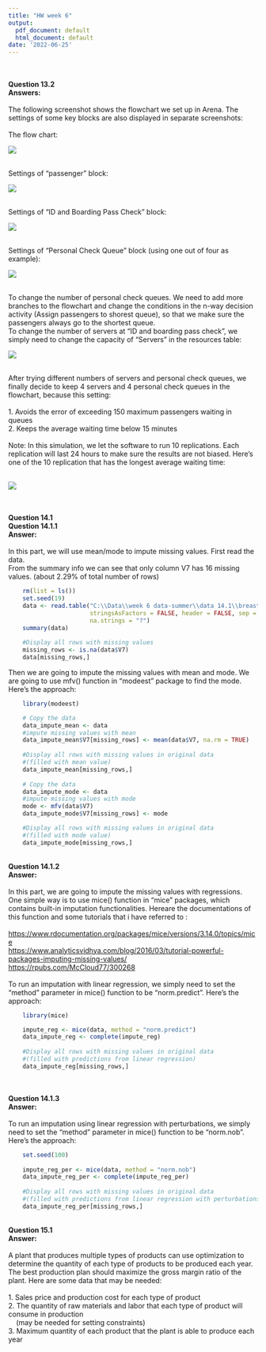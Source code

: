 ```yaml
---
title: "HW week 6"
output:
  pdf_document: default
  html_document: default
date: '2022-06-25'
---
```


| 
| 
| **Question 13.2**
| **Answers:**
| 
| The following screenshot shows the flowchart we set up in Arena. The settings of some key blocks are also displayed in separate screenshots:
| 
| The flow chart:
| 

![](images/paste-42FAD1EF.png)

| 
| Settings of "passenger" block:
| 

![](images/paste-23FA5C63.png)

| 
| Settings of "ID and Boarding Pass Check" block:
| 

![](images/paste-6F0612D0.png)

| 
| Settings of "Personal Check Queue" block (using one out of four as example):
| 

![](images/paste-0FD1F4FA.png)

| 
| To change the number of personal check queues. We need to add more branches to the flowchart and change the conditions in the n-way decision activity (Assign passengers to shorest queue), so that we make sure the passengers always go to the shortest queue.
| To change the number of servers at "ID and boarding pass check", we simply need to change the capacity of "Servers" in the resources table:
| 

![](images/paste-739A48AD.png)

| 
| After trying different numbers of servers and personal check queues, we finally decide to keep 4 servers and 4 personal check queues in the flowchart, because this setting:
| 
| 1. Avoids the error of exceeding 150 maximum passengers waiting in queues
| 2. Keeps the average waiting time below 15 minutes
| 

| 
| Note: In this simulation, we let the software to run 10 replications. Each replication will last 24 hours to make sure the results are not biased. Here's one of the 10 replication that has the longest average waiting time:
| 
| 

| 

![](images/paste-C3ECB050.png)

| 
| 
| **Question 14.1**
| **Question 14.1.1**
| **Answer:**
| 
| In this part, we will use mean/mode to impute missing values. First read the data.
| From the summary info we can see that only column V7 has 16 missing values. (about 2.29% of total number of rows)

```r
    rm(list = ls())
    set.seed(19)
    data <- read.table("C:\\Data\\week 6 data-summer\\data 14.1\\breast-cancer-wisconsin.data.txt", 
                       stringsAsFactors = FALSE, header = FALSE, sep = ",",
                       na.strings = "?")
    summary(data)
    
    #Display all rows with missing values
    missing_rows <- is.na(data$V7)
    data[missing_rows,]
```

| Then we are going to impute the missing values with mean and mode. We are going to use mfv() function in "modeest" package to find the mode. Here's the approach:

```r
    library(modeest)
```

```r
    # Copy the data
    data_impute_mean <- data
    #impute missing values with mean
    data_impute_mean$V7[missing_rows] <- mean(data$V7, na.rm = TRUE)  
    
    #Display all rows with missing values in original data 
    #(filled with mean value)
    data_impute_mean[missing_rows,]
    
    # Copy the data
    data_impute_mode <- data
    #impute missing values with mode
    mode <- mfv(data$V7)
    data_impute_mode$V7[missing_rows] <- mode

    #Display all rows with missing values in original data 
    #(filled with mode value)
    data_impute_mode[missing_rows,]
```

| 
| **Question 14.1.2**
| **Answer:**
| 
| In this part, we are going to impute the missing values with regressions.
| One simple way is to use mice() function in "mice" packages, which contains built-in imputation functionalities. Hereare the documentations of this function and some tutorials that i have referred to :
| 
| <https://www.rdocumentation.org/packages/mice/versions/3.14.0/topics/mice>
| <https://www.analyticsvidhya.com/blog/2016/03/tutorial-powerful-packages-imputing-missing-values/>
| <https://rpubs.com/McCloud77/300268>
| 
| To run an imputation with linear regression, we simply need to set the "method" parameter in mice() function to be "norm.predict". Here's the approach:

```r
    library(mice)
```

```r
    impute_reg <- mice(data, method = "norm.predict")
    data_impute_reg <- complete(impute_reg)
    
    #Display all rows with missing values in original data 
    #(filled with predictions from linear regression)
    data_impute_reg[missing_rows,]
```

| 
| 
| **Question 14.1.3**
| **Answer:**
| 
| To run an imputation using linear regression with perturbations, we simply need to set the "method" parameter in mice() function to be "norm.nob". Here's the approach:

```r
    set.seed(100)
    
    impute_reg_per <- mice(data, method = "norm.nob")
    data_impute_reg_per <- complete(impute_reg_per)
    
    #Display all rows with missing values in original data 
    #(filled with predictions from linear regression with perturbations)
    data_impute_reg_per[missing_rows,]
```

| 
| **Question 15.1**
| **Answer:**
| 
| A plant that produces multiple types of products can use optimization to determine the quantity of each type of products to be produced each year. The best production plan should maximize the gross margin ratio of the plant. Here are some data that may be needed:
| 
| 1. Sales price and production cost for each type of product
| 2. The quantity of raw materials and labor that each type of product will consume in production
|     (may be needed for setting constraints)
| 3. Maximum quantity of each product that the plant is able to produce each year

